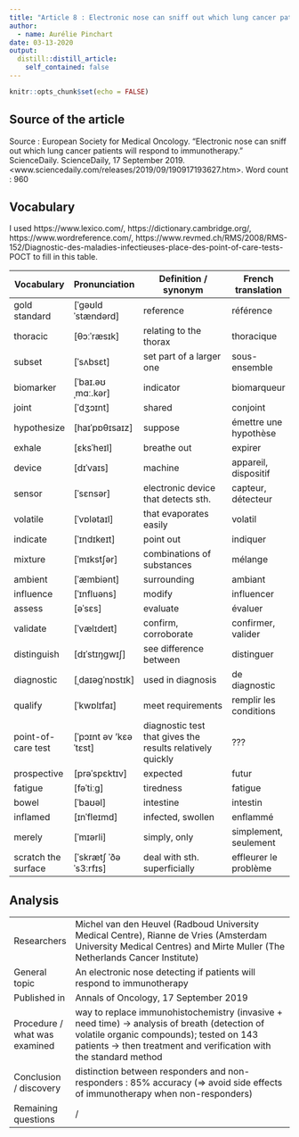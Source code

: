 ```yaml
---
title: "Article 8 : Electronic nose can sniff out which lung cancer patients will respond to immunotherapy"
author:
  - name: Aurélie Pinchart
date: 03-13-2020
output:
  distill::distill_article:
    self_contained: false
---
```


```r
knitr::opts_chunk$set(echo = FALSE)
```

## Source of the article

Source : European Society for Medical Oncology. "Electronic nose can sniff out which lung cancer patients will respond to immunotherapy." ScienceDaily. ScienceDaily, 17 September 2019. <www.sciencedaily.com/releases/2019/09/190917193627.htm>.
Word count : 960

## Vocabulary

I used https://www.lexico.com/, https://dictionary.cambridge.org/, https://www.wordreference.com/, https://www.revmed.ch/RMS/2008/RMS-152/Diagnostic-des-maladies-infectieuses-place-des-point-of-care-tests-POCT to fill in this table.

| Vocabulary          | Pronunciation          | Definition / synonym                                      | French translation     |
| ------------------- | ---------------------- | --------------------------------------------------------- | ---------------------- |
| gold standard       | [ˈɡəʊld ˈstændərd]     | reference                                                 | référence              |
| thoracic            | [θɔːˈræsɪk]            | relating to the thorax                                    | thoracique             |
| subset              | [ˈsʌbsɛt]              | set part of a larger one                                  | sous-ensemble          |
| biomarker           | [ˈbaɪ.əʊˌmɑː.kər]      | indicator                                                 | biomarqueur            |
| joint               | [ˈdʒɔɪnt]              | shared                                                    | conjoint               |
| hypothesize         | [haɪˈpɒθɪsaɪz]         | suppose                                                   | émettre une hypothèse  |
| exhale              | [ɛksˈheɪl]             | breathe out                                               | expirer                |
| device              | [dɪˈvaɪs]              | machine                                                   | appareil, dispositif   |
| sensor              | [ˈsɛnsər]              | electronic device that detects sth.                       | capteur, détecteur     |
| volatile            | [ˈvɒlətaɪl]            | that evaporates easily                                    | volatil                |
| indicate            | [ˈɪndɪkeɪt]            | point out                                                 | indiquer               |
| mixture             | [ˈmɪkstʃər]            | combinations of substances                                | mélange                |
| ambient             | [ˈæmbiənt]             | surrounding                                               | ambiant                |
| influence           | [ˈɪnfluəns]            | modify                                                    | influencer             |
| assess              | [əˈsɛs]                | evaluate                                                  | évaluer                |
| validate            | [ˈvælɪdeɪt]            | confirm, corroborate                                      | confirmer, valider     |
| distinguish         | [dɪˈstɪŋgwɪʃ]          | see difference between                                    | distinguer             |
| diagnostic          | [ˌdaɪəgˈnɒstɪk]        | used in diagnosis                                         | de diagnostic          |
| qualify             | [ˈkwɒlɪfaɪ]            | meet requirements                                         | remplir les conditions |
| point-of-care test  | [ˈpɔɪnt əv 'kɛə ˈtɛst] | diagnostic test that gives the results relatively quickly | ???                    |
| prospective         | [prəˈspɛktɪv]          | expected                                                  | futur                  |
| fatigue             | [fəˈtiːg]              | tiredness                                                 | fatigue                |
| bowel               | [ˈbaʊəl]               | intestine                                                 | intestin               |
| inflamed            | [ɪnˈfleɪmd]            | infected, swollen                                         | enflammé               |
| merely              | [ˈmɪərli]              | simply, only                                              | simplement, seulement  |
| scratch the surface | [ˈskrætʃ ˈðə ˈs3ːrfɪs] | deal with sth. superficially                              | effleurer le problème  |


## Analysis

|                               |                                                                                                                                                                                                                |
| ----------------------------- | -------------------------------------------------------------------------------------------------------------------------------------------------------------------------------------------------------------- |
| Researchers                   | Michel van den Heuvel (Radboud University Medical Centre), Rianne de Vries (Amsterdam University Medical Centres) and Mirte Muller (The Netherlands Cancer Institute)                                          |
| General topic                 | An electronic nose detecting if patients will respond to immunotherapy                                                                                                                                         |
| Published in                  | Annals of Oncology, 17 September 2019                                                                                                                                                                               |
| Procedure / what was examined | way to replace immunohistochemistry (invasive + need time) -> analysis of breath (detection of volatile organic compounds); tested on 143 patients -> then treatment and verification with the standard method |
| Conclusion / discovery        | distinction between responders  and non-responders : 85% accuracy (=> avoid side effects of immunotherapy when non-responders)                                                                                 |
| Remaining questions           | /                                                                                                                                                                                                              |

